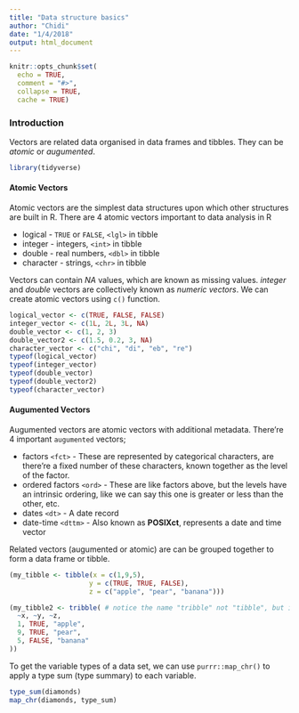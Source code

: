 ```yaml
---
title: "Data structure basics"
author: "Chidi"
date: "1/4/2018"
output: html_document
---
```


```r
knitr::opts_chunk$set(
  echo = TRUE,
  comment = "#>",
  collapse = TRUE,
  cache = TRUE)
```

### Introduction  

Vectors are related data organised in data frames and tibbles. They can be *atomic* or *augumented*. 

```r
library(tidyverse)
```

#### Atomic Vectors  

Atomic vectors are the simplest data structures upon which other structures are built in R. There are 4 atomic vectors important to data analysis in R  

* logical  - `TRUE` or `FALSE`, `<lgl>` in tibble 
* integer - integers, `<int>` in tibble  
* double - real numbers, `<dbl>` in tibble  
* character - strings, `<chr>` in tibble   

Vectors can contain *NA* values, which are known as missing values. *integer* and *double* vectors are collectively known as *numeric vectors*. We can create atomic vectors using `c()` function. 

```r
logical_vector <- c(TRUE, FALSE, FALSE)
integer_vector <- c(1L, 2L, 3L, NA)
double_vector <- c(1, 2, 3)
double_vector2 <- c(1.5, 0.2, 3, NA)
character_vector <- c("chi", "di", "eb", "re")
typeof(logical_vector)
typeof(integer_vector)
typeof(double_vector)
typeof(double_vector2)
typeof(character_vector)
```

#### Augumented Vectors  

Augumented vectors are atomic vectors with additional metadata. There're 4 important `augumented` vectors;  

* factors `<fct>` - These are represented by categorical characters, are there're a fixed number of these characters, known together as the level of the factor.  
* ordered factors `<ord>` - These are like factors above, but the levels have an intrinsic ordering, like we can say this one is greater or less than the other, etc.    
* dates `<dt>` - A date record  
* date-time `<dttm>` - Also known as **POSIXct**, represents a date and time vector  

Related vectors (augumented or atomic) are can be grouped together to form a data frame or tibble.  

```r
(my_tibble <- tibble(x = c(1,9,5),
                    y = c(TRUE, TRUE, FALSE),
                    z = c("apple", "pear", "banana")))

(my_tibble2 <- tribble( # notice the name "tribble" not "tibble", but it's used to create a "tibble"
  ~x, ~y, ~z,
  1, TRUE, "apple",
  9, TRUE, "pear",
  5, FALSE, "banana"
))
```

To get the variable types of a data set, we can use `purrr::map_chr()` to apply a type sum (type summary) to each variable.  

```r
type_sum(diamonds)
map_chr(diamonds, type_sum)
```


